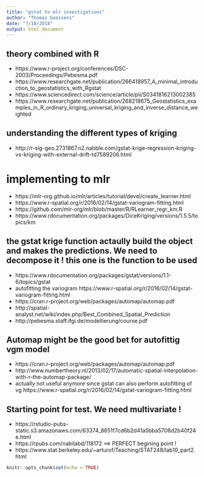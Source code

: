 ```yaml
---
title: "gstat to mlr investigations"
author: "Thomas Goossens"
date: "7/10/2018"
output: html_document
---
```

## theory combined with R
* https://www.r-project.org/conferences/DSC-2003/Proceedings/Pebesma.pdf
* https://www.researchgate.net/publication/266418957_A_minimal_introduction_to_geostatistics_with_Rgstat
* https://www.sciencedirect.com/science/article/pii/S0341816213002385
* https://www.researchgate.net/publication/268218675_Geostatistics_examples_in_R_ordinary_kriging_universal_kriging_and_inverse_distance_weighted

## understanding the different types of kriging
* http://r-sig-geo.2731867.n2.nabble.com/gstat-krige-regression-kriging-vs-kriging-with-external-drift-td7589206.html

# implementing to mlr
* https://mlr-org.github.io/mlr/articles/tutorial/devel/create_learner.html
* https://www.r-spatial.org/r/2016/02/14/gstat-variogram-fitting.html
* https://github.com/mlr-org/mlr/blob/master/R/RLearner_regr_km.R
* https://www.rdocumentation.org/packages/DiceKriging/versions/1.5.5/topics/km

## the gstat krige function actaully build the object and makes the predictions. We need to decompose it ! this one is the function to be used
* https://www.rdocumentation.org/packages/gstat/versions/1.1-6/topics/gstat
* autofitting the variogram https://www.r-spatial.org/r/2016/02/14/gstat-variogram-fitting.html
* https://cran.r-project.org/web/packages/automap/automap.pdf
* http://spatial-analyst.net/wiki/index.php/Best_Combined_Spatial_Prediction
* http://pebesma.staff.ifgi.de/modellierung/course.pdf

## Automap might be the good bet for autofittig vgm model
* https://cran.r-project.org/web/packages/automap/automap.pdf
* http://www.numbertheory.nl/2013/02/17/automatic-spatial-interpolation-with-r-the-automap-package/
* actually not useful anymore since gstat can also perform autofitting of vg https://www.r-spatial.org/r/2016/02/14/gstat-variogram-fitting.html


## Starting point for test. We need multivariate !
* https://rstudio-pubs-static.s3.amazonaws.com/63374_8651f7cd6b2d41a5bba5708d2b40f24e.html
* https://rpubs.com/nabilabd/118172 ==> PERFECT begining point !
* https://www.stat.berkeley.edu/~arturof/Teaching/STAT248/lab10_part2.html


```r
knitr::opts_chunk$set(echo = TRUE)
```

